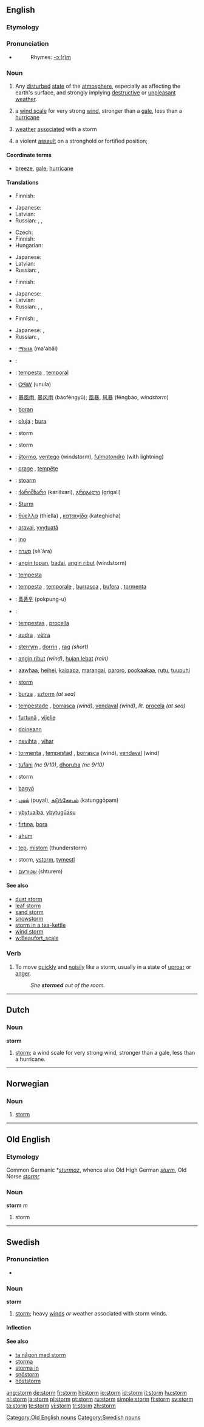 ==English==

===Etymology===
{{OE.}}

===Pronunciation===
*{{audio|en-us-storm.ogg|Audio (US)}}
*:Rhymes: [[Rhymes:English:-ɔː(r)m|-ɔː(r)m]]

===Noun===
{{wikipedia}}
{{en-noun}}

# Any [[disturbed]] [[state]] of the [[atmosphere]], especially as affecting the earth's surface, and strongly implying [[destructive]] or [[unpleasant]] [[weather]].
# {{meteorology}} a [[wind scale]] for very strong [[wind]], stronger than a [[gale]], less than a [[hurricane]]
# [[weather]] [[associate]]d with a storm
# {{military}} a violent [[assault]] on a stronghold or fortified position;

====Coordinate terms====
* {{sense|meteorology}} [[breeze]], [[gale]], [[hurricane]]

====Translations====
{{trans-top|disturbed state of the atmosphere}}
* Finnish: {{t+|fi|myrsky}}
{{trans-mid}}
* Japanese: {{t+|ja|嵐|tr=arashi|sc=Jpan}}
* Latvian: {{t-|lv|vētra|xs=Latvian|f}}
* Russian: {{t+|ru|буря|f|tr=búr'a|sc=Cyrl}} {{qualifier|windstorm}}, {{t+|ru|гроза|f|tr=grozá|sc=Cyrl}} {{qualifier|thunderstorm}}, {{t+|ru|шторм|m|tr=štorm|sc=Cyrl}} {{qualifier|at sea}}
{{trans-bottom}}

{{trans-top|meteorology: a wind scale for very strong wind}}
* Czech: {{t-|cs|bouře|f}}
* Finnish: {{t|fi|myrskytuuli}}
* Hungarian: {{t+|hu|vihar}}
{{trans-mid}}
* Japanese: {{t|ja|暴風|tr=bōfū|sc=Jpan}}
* Latvian: {{t-|lv|vētra|xs=Latvian|f}}
* Russian: {{t+|ru|буря|f|tr=búr'a|sc=Cyrl}}, {{t+|ru|шторм|m|tr=štorm|sc=Cyrl}} {{qualifier|at sea}}
{{trans-bottom}}

{{trans-top|weather associated with a storm}}
* Finnish: {{t+|fi|myrsky}}
{{trans-mid}}
* Japanese: {{t+|ja|嵐|tr=arashi|sc=Jpan}}
* Latvian: {{t-|lv|vētra|xs=Latvian|f}}
* Russian: {{t+|ru|буря|f|tr=búr'a|sc=Cyrl}} {{qualifier|windstorm}}, {{t+|ru|гроза|f|tr=grozá|sc=Cyrl}} {{qualifier|thunderstorm}}, {{t+|ru|шторм|m|tr=štorm|sc=Cyrl}} {{qualifier|at sea}}
{{trans-bottom}}

{{trans-top|military: a violent assault on a stronghold}}
* Finnish: {{t|fi|tulimyrsky}}, {{t|fi|keskitys}}
{{trans-mid}}
* Japanese: {{t|ja|猛攻撃|tr=mōkōgeki|sc=Jpan}}, {{t|ja|強襲|tr=kyōshū|sc=Jpan}}
* Russian: {{t|ru|штурм|m|tr=šturm|sc=Cyrl}}, {{t|ru|приступ|m|tr=prístup|sc=Cyrl}} 
{{trans-bottom}}

{{checktrans-top}}
*{{ttbc|Amharic}}: [[ማዕበል]] (ma'əbäl)
*{{ttbc|Arabic}}: {{ARchar|[[اعصار]]}} {{IPAchar|(’iaʕʂār)}} {{m}}
*{{ttbc|Catalan}}: [[tempesta]] {{f}}, [[temporal]] {{m}}
*{{ttbc|Cherokee}}: [[ᎤᏄᎳ]] (unula)
*{{ttbc|Chinese}}: [[暴風雨]], [[暴风雨]] (bàofēngyǔ); [[風暴]], [[风暴]] (fēngbào, ''windstorm'')
*{{ttbc|Crimean Tatar}}: [[boran]]
*{{ttbc|Croatian}}: [[oluja]] {{f}}; [[bura]] {{f}}
*{{ttbc|Danish}}: storm {{c}}
*{{ttbc|Dutch}}: storm {{m}}
*{{ttbc|Esperanto}}: [[ŝtormo]], [[ventego]] (windstorm), [[fulmotondro]] (with lightning)
*{{ttbc|French}}: [[orage]] {{m}}, [[tempête]] {{f}}
*{{ttbc|Frisian}}: [[stoarm]] {{m}}
*{{ttbc|Georgian}}: [[ქარიშხარი]] (karišxari), [[გრიგალი]] (grigali)
*{{ttbc|German}}: [[Sturm]] {{m}}
*{{ttbc|Greek}}: [[θύελλα]] (thíella) {{f}}, [[καταιγίδα]] (kateghídha) {{f}}
*{{ttbc|Guarani}}: [[aravai]], [[yvytuatã]]
*{{ttbc|Hawaiian}}: [[ino]]
*{{ttbc|Hebrew}}: [[סערה]] (sè`àra) {{f}}
*{{ttbc|Indonesian}}: [[angin topan]], [[badai]], [[angin ribut]] (windstorm)
*{{ttbc|Interlingua}}: [[tempesta]]
*{{ttbc|Italian}}: [[tempesta]] {{f}},  [[temporale]] {{m}}, [[burrasca]] {{f}}, [[bufera]] {{f}}, [[tormenta]] {{f}}
*{{ttbc|Korean}}: [[폭풍우]] (pokpung-u)
*{{ttbc|Kurdish}}: {{KUchar|[[ره‌شه‌با]]}} {{g|Kurdish}}
{{checktrans-mid}}
*{{ttbc|Latin}}: [[tempestas]] {{f}}, [[procella]] {{f}}
*{{ttbc|Lithuanian}}: [[audra]] {{f}}, [[vėtra]] {{f}}
*{{ttbc|Manx}}: [[sterrym]] {{m}}, [[dorrin]] {{m}}, [[rag]] {{m}} ''(short)''
*{{ttbc|Malay}}: [[angin ribut]] ''(wind)'', [[hujan lebat]] ''(rain)''
*{{ttbc|Maori}}: [[aawhaa]], [[heihei]], [[kaipapa]], [[marangai]], [[paroro]], [[pookaakaa]], [[rutu]], [[tuupuhi]]
*{{ttbc|Norwegian}}: [[#Norwegian|storm]] {{m}}
*{{ttbc|Polish}}: [[burza]] {{f}}, [[sztorm]] {{m}} ''(at sea)''
*{{ttbc|Portuguese}}: [[tempestade]] {{f}}, [[borrasca]] {{f}} ''(wind)'', [[vendaval]] {{m}} ''(wind)'', ''lit.'' [[procela]] {{f}} ''(at sea)''
*{{ttbc|Romanian}}: [[furtună]] {{f}}, [[vijelie]]
*{{ttbc|Scottish Gaelic}}: [[doineann]] {{f}}
*{{ttbc|Slovene}}: [[nevihta]] {{f}}, [[vihar]] {{m}}
*{{ttbc|Spanish}}: [[tormenta]] {{f}}, [[tempestad]] {{f}}, [[borrasca]] {{f}} (wind), [[vendaval]] {{m}} (wind)
*{{ttbc|Swahili}}: [[tufani]] ''(nc 9/10)'', [[dhoruba]] ''(nc 9/10)''
*{{ttbc|Swedish}}: storm {{c}}
*{{ttbc|Tagalog}}: [[bagyó]]
*{{ttbc|Tamil}}: [[புயல்]] (puyal), [[கடு௩்கோபம்]] (katunggōpam)
*{{ttbc|Tupinambá}}: [[ybytuaíba]], [[ybytugûasu]]
*{{ttbc|Turkish}}: [[fırtına]], [[bora]]
*{{ttbc|Twi}}: [[ahum]]
*{{ttbc|Volapük}}: [[tep]], [[mistom]] (thunderstorm)
*{{ttbc|Welsh}}: storm, [[ystorm]], [[tymestl]] {{g|Welsh}}
*{{ttbc|Yiddish}}: [[שטורעם]] (shturem) {{m}}
{{checktrans-bottom}}

====See also====
*[[dust storm]]
*[[leaf storm]]
*[[sand storm]]
*[[snowstorm]]
*[[storm in a tea-kettle]]
*[[wind storm]]
*[[w:Beaufort_scale]]

===Verb===
{{en-verb}}

# To move [[quickly]] and [[noisily]] like a storm, usually in a state of [[uproar]] or [[anger]].
#:''She '''stormed''' out of the room.''

----

==Dutch==

===Noun===
'''storm'''
# [[#English|storm]]; a wind scale for very strong wind, stronger than a gale, less than a hurricane.

----

==Norwegian==

===Noun===
{{no-noun-m1|storm}}

# [[#English|storm]]

----

==Old English==

===Etymology===
Common Germanic *''[[sturmaz]]'', whence also Old High German ''[[sturm]]'', Old Norse ''[[stormr]]''

===Noun===
'''storm''' ''m''

# storm

[[Category:Old English nouns]]

----

==Swedish==

===Pronunciation===
*{{audio|Sv-storm.ogg|audio}}

===Noun===
'''storm'''

# [[#English|storm]]; heavy [[winds]] ''or'' weather associated with storm winds.

====Inflection====
{{sv-noun|gender=Common|storm|stormen|stormar|stormarna|storms|stormens|stormars|stormarnas}}

====See also====
*[[ta någon med storm]]
*[[storma]]
*[[storma in]]
*[[snöstorm]]
*[[höststorm]]

[[Category:Swedish nouns]]

[[ang:storm]]
[[de:storm]]
[[fr:storm]]
[[hi:storm]]
[[io:storm]]
[[id:storm]]
[[it:storm]]
[[hu:storm]]
[[nl:storm]]
[[ja:storm]]
[[pl:storm]]
[[pt:storm]]
[[ru:storm]]
[[simple:storm]]
[[fi:storm]]
[[sv:storm]]
[[ta:storm]]
[[te:storm]]
[[vi:storm]]
[[tr:storm]]
[[zh:storm]]